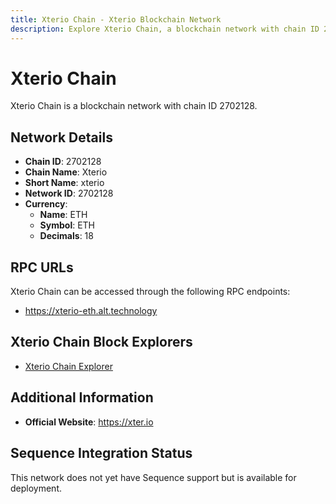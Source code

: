 ```yaml
--- 
title: Xterio Chain - Xterio Blockchain Network
description: Explore Xterio Chain, a blockchain network with chain ID 2702128. Learn about its native currency, ETH, and how to interact with the network.
---
```


# Xterio Chain

Xterio Chain is a blockchain network with chain ID 2702128.

## Network Details

- **Chain ID**: 2702128
- **Chain Name**: Xterio
- **Short Name**: xterio
- **Network ID**: 2702128
- **Currency**: 
  - **Name**: ETH
  - **Symbol**: ETH
  - **Decimals**: 18

## RPC URLs

Xterio Chain can be accessed through the following RPC endpoints:

- https://xterio-eth.alt.technology

## Xterio Chain Block Explorers

- [Xterio Chain Explorer](https://eth.xterscan.io)

## Additional Information

- **Official Website**: https://xter.io

## Sequence Integration Status

This network does not yet have Sequence support but is available for deployment.
